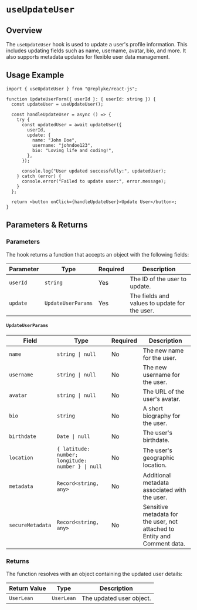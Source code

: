 # `useUpdateUser`

## Overview

The `useUpdateUser` hook is used to update a user's profile information. This includes updating fields such as name, username, avatar, bio, and more. It also supports metadata updates for flexible user data management.


## Usage Example

```tsx
import { useUpdateUser } from "@replyke/react-js";

function UpdateUserForm({ userId }: { userId: string }) {
  const updateUser = useUpdateUser();

  const handleUpdateUser = async () => {
    try {
      const updatedUser = await updateUser({
        userId,
        update: {
          name: "John Doe",
          username: "johndoe123",
          bio: "Loving life and coding!",
        },
      });

      console.log("User updated successfully:", updatedUser);
    } catch (error) {
      console.error("Failed to update user:", error.message);
    }
  };

  return <button onClick={handleUpdateUser}>Update User</button>;
}
```


## Parameters & Returns

### Parameters

The hook returns a function that accepts an object with the following fields:

| Parameter   | Type              | Required | Description                                 |
|-------------|-------------------|----------|---------------------------------------------|
| `userId`    | `string`          | Yes      | The ID of the user to update.               |
| `update`    | `UpdateUserParams` | Yes      | The fields and values to update for the user. |

#### `UpdateUserParams`

| Field           | Type                              | Required | Description                                                  |
|-----------------|-----------------------------------|----------|--------------------------------------------------------------|
| `name`          | `string \| null`                  | No       | The new name for the user.                                   |
| `username`      | `string \| null`                  | No       | The new username for the user.                               |
| `avatar`        | `string \| null`                  | No       | The URL of the user's avatar.                                |
| `bio`           | `string`                          | No       | A short biography for the user.                              |
| `birthdate`     | `Date \| null`                    | No       | The user's birthdate.                                        |
| `location`      | `{ latitude: number; longitude: number } \| null` | No | The user's geographic location.                              |
| `metadata`      | `Record<string, any>`             | No       | Additional metadata associated with the user.                |
| `secureMetadata`| `Record<string, any>`             | No       | Sensitive metadata for the user, not attached to Entity and Comment data.     |

### Returns

The function resolves with an object containing the updated user details:

| Return Value | Type      | Description                               |
|--------------|-----------|-------------------------------------------|
| `UserLean`   | `UserLean` | The updated user object.                 |
